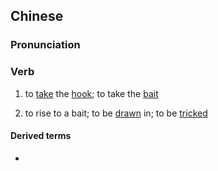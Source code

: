 {{also|上钩}}
==Chinese==
{{zh-forms|s=上钩|t2=上鈎}}

===Pronunciation===
{{zh-pron
|m=shànggōu,er=y
|c=soeng5 ngau1
|mn=xm,qz:siōng-kau/zz:siāng-kau
|cat=v
}}

===Verb===
{{zh-verb}}

# {{lb|zh|of fish}} to [[take]] the [[hook]]; to take the [[bait]]
# {{lb|zh|figurative}} to rise to a bait; to be [[drawn]] in; to be [[trick]]ed

====Derived terms====
* {{zh-l|願者上鉤}}